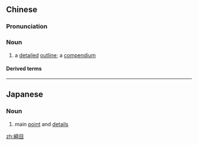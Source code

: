 {{also|纲目}}
==Chinese==
{{zh-forms|s=纲目}}

===Pronunciation===
{{zh-pron
|m=gāngmù
|c=gong1 muk6
|mn=kang-bo̍k
|cat=n
}}

===Noun===
{{zh-noun}}

# a [[detailed]] [[outline]]; a [[compendium]]

====Derived terms====
{{zh-der|本草綱目}}

----

==Japanese==
{{ja-kanjitab|こう|もく|yomi=o}}

===Noun===
{{ja-noun|こうもく}}

# main [[point]] and [[detail]]s

[[zh:綱目]]